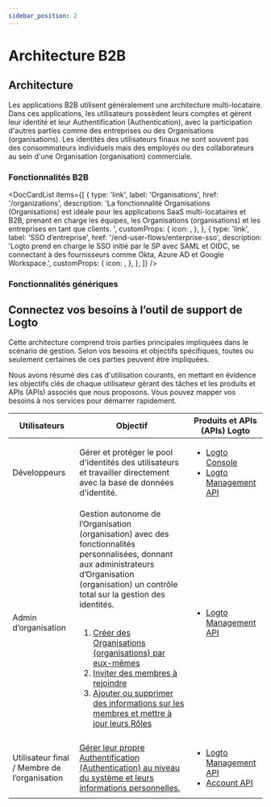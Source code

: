 ```yaml
---
sidebar_position: 2
---
```




# Architecture B2B

## Architecture

Les applications B2B utilisent généralement une architecture multi-locataire. Dans ces applications, les utilisateurs possèdent leurs comptes et gèrent leur identité et leur Authentification (Authentication), avec la participation d'autres parties comme des entreprises ou des Organisations (organisations). Les identités des utilisateurs finaux ne sont souvent pas des consommateurs individuels mais des employés ou des collaborateurs au sein d'une Organisation (organisation) commerciale.

<ImageB2b width="100%" height="auto" />

### Fonctionnalités B2B

<DocCardList
  items={[
    {
      type: 'link',
      label: 'Organisations',
      href: '/organizations',
      description:
        'La fonctionnalité Organisations (Organisations) est idéale pour les applications SaaS multi-locataires et B2B, prenant en charge les équipes, les Organisations (organisations) et les entreprises en tant que clients. ',
      customProps: {
        icon: <OrganizationIcon />,
      },
    },
    {
      type: 'link',
      label: 'SSO d’entreprise',
      href: '/end-user-flows/enterprise-sso',
      description:
        'Logto prend en charge le SSO initié par le SP avec SAML et OIDC, se connectant à des fournisseurs comme Okta, Azure AD et Google Workspace.',
      customProps: {
        icon: <SsoIcon />,
      },
    },
  ]}
/>

### Fonctionnalités génériques

<GenericFeatures />

## Connectez vos besoins à l’outil de support de Logto

Cette architecture comprend trois parties principales impliquées dans le scénario de gestion. Selon vos besoins et objectifs spécifiques, toutes ou seulement certaines de ces parties peuvent être impliquées.

Nous avons résumé des cas d'utilisation courants, en mettant en évidence les objectifs clés de chaque utilisateur gérant des tâches et les produits et APIs (APIs) associés que nous proposons. Vous pouvez mapper vos besoins à nos services pour démarrer rapidement.

| Utilisateurs                                 | Objectif                                                                                                                                                                                                                                                                                                                                                                                                                                                                                                                                                                                                                            | Produits et APIs (APIs) Logto                                                                                                                    |
| -------------------------------------------- | ----------------------------------------------------------------------------------------------------------------------------------------------------------------------------------------------------------------------------------------------------------------------------------------------------------------------------------------------------------------------------------------------------------------------------------------------------------------------------------------------------------------------------------------------------------------------------------------------------------------------------------- | ------------------------------------------------------------------------------------------------------------------------------------------------ |
| Développeurs                                 | Gérer et protéger le pool d'identités des utilisateurs et travailler directement avec la base de données d'identité.                                                                                                                                                                                                                                                                                                                                                                                                                                                                                                                | <ul><li>[Logto Console](https://cloud.logto.io)</li><li>[Logto Management API](https://openapi.logto.io)</li></ul>                               |
| Admin d’organisation                         | Gestion autonome de l’Organisation (organisation) avec des fonctionnalités personnalisées, donnant aux administrateurs d’Organisation (organisation) un contrôle total sur la gestion des identités.<br /><br /><ol><li>[Créer des Organisations (organisations) par eux-mêmes](/end-user-flows/organization-experience/create-organization)</li><li>[Inviter des membres à rejoindre](/end-user-flows/organization-experience/invite-organization-members)</li><li>[Ajouter ou supprimer des informations sur les membres et mettre à jour leurs Rôles](/end-user-flows/organization-experience/organization-management)</li></ol> | <ul><li>[Logto Management API](https://openapi.logto.io)</li></ul>                                                                               |
| Utilisateur final / Membre de l’organisation | [Gérer leur propre Authentification (Authentication) au niveau du système et leurs informations personnelles.](/end-user-flows)                                                                                                                                                                                                                                                                                                                                                                                                                                                                                                     | <ul><li>[Logto Management API](https://openapi.logto.io)</li><li>[Account API](https://openapi.logto.io/group/endpoint-account-center)</li></ul> |

<RelatedResource />
